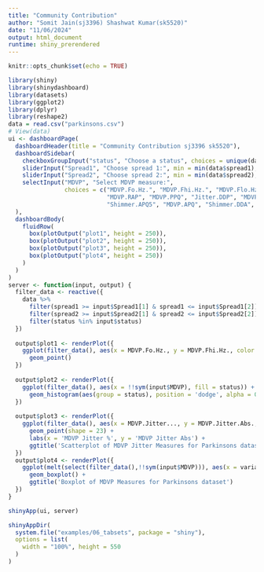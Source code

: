 ---
title: "Community Contribution"
author: "Somit Jain(sj3396) Shashwat Kumar(sk5520)"
date: "11/06/2024"
output: html_document
runtime: shiny_prerendered
---
<style>
  .shiny-frame{
  height:650px;
  width: 1500px;
  margin-left: 0;
  }
  .container-fluid{
  margin-left: 0;
  }
</style>

```{r setup, include=FALSE}
knitr::opts_chunk$set(echo = TRUE)
```

```{r eruptions, echo=FALSE, message=FALSE, warning=FALSE, paged.print=FALSE}
library(shiny)
library(shinydashboard)
library(datasets)
library(ggplot2)
library(dplyr)
library(reshape2)
data = read.csv("parkinsons.csv")
# View(data)
ui <- dashboardPage(
  dashboardHeader(title = "Community Contribution sj3396 sk5520"),
  dashboardSidebar(
    checkboxGroupInput("status", "Choose a status", choices = unique(data$status), selected = c("1","0")),
    sliderInput("Spread1", "Choose spread 1:", min = min(data$spread1), max = max(data$spread1), value = c(-7.964984,-2.434031)),
    sliderInput("Spread2", "Choose spread 2:", min = min(data$spread2), max = max(data$spread2), value = c(0.006274,0.450493)),
    selectInput("MDVP", "Select MDVP measure:",
                choices = c("MDVP.Fo.Hz.", "MDVP.Fhi.Hz.", "MDVP.Flo.Hz.", "MDVP.Jitter...", "MDVP.Jitter.Abs.",
                            "MDVP.RAP", "MDVP.PPQ", "Jitter.DDP", "MDVP.Shimmer", "MDVP.Shimmer.dB.", "Shimmer.APQ3",
                            "Shimmer.APQ5", "MDVP.APQ", "Shimmer.DDA", "NHR", "HNR"))
  ),
  dashboardBody(
    fluidRow(
      box(plotOutput("plot1", height = 250)),
      box(plotOutput("plot2", height = 250)),
      box(plotOutput("plot3", height = 250)),
      box(plotOutput("plot4", height = 250))
    )
  )
)
server <- function(input, output) { 
  filter_data <- reactive({
    data %>% 
      filter(spread1 >= input$Spread1[1] & spread1 <= input$Spread1[2]) %>%
      filter(spread2 >= input$Spread2[1] & spread2 <= input$Spread2[2]) %>%
      filter(status %in% input$status)
  })
  
  output$plot1 <- renderPlot({
    ggplot(filter_data(), aes(x = MDVP.Fo.Hz., y = MDVP.Fhi.Hz., color = status)) +
      geom_point()
  })
  
  output$plot2 <- renderPlot({
    ggplot(filter_data(), aes(x = !!sym(input$MDVP), fill = status)) +
      geom_histogram(aes(group = status), position = 'dodge', alpha = 0.5, bins = 30)
  })
  
  output$plot3 <- renderPlot({
    ggplot(filter_data(), aes(x = MDVP.Jitter..., y = MDVP.Jitter.Abs., color = status)) +
      geom_point(shape = 23) +
      labs(x = 'MDVP Jitter %', y = 'MDVP Jitter Abs') +
      ggtitle('Scatterplot of MDVP Jitter Measures for Parkinsons dataset')
  })
  output$plot4 <- renderPlot({
    ggplot(melt(select(filter_data(),!!sym(input$MDVP))), aes(x = variable, y = value)) +
      geom_boxplot() +
      ggtitle('Boxplot of MDVP Measures for Parkinsons dataset')
  })
}

shinyApp(ui, server)


```


```{r tabsets, echo=FALSE, include=FALSE}
shinyAppDir(
  system.file("examples/06_tabsets", package = "shiny"),
  options = list(
    width = "100%", height = 550
  )
)
```


